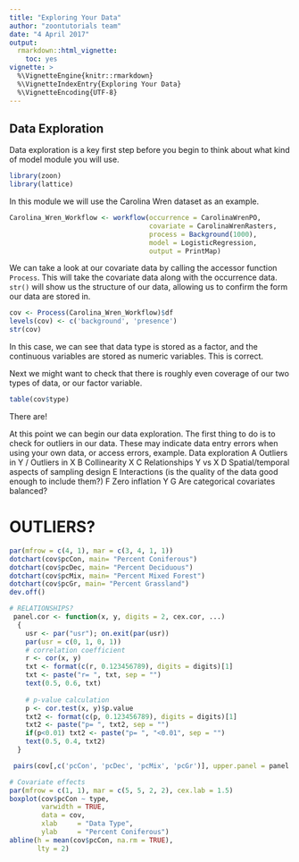 ```yaml
---
title: "Exploring Your Data"
author: "zoontutorials team"
date: "4 April 2017"
output:
  rmarkdown::html_vignette:
    toc: yes
vignette: >
  %\VignetteEngine{knitr::rmarkdown}
  %\VignetteIndexEntry{Exploring Your Data}
  %\VignetteEncoding{UTF-8}
---
```


## Data Exploration
Data exploration is a key first step before you begin to think about what kind of model module you will use. 

```r
library(zoon)
library(lattice)
```

In this module we will use the Carolina Wren dataset as an example. 
```r
Carolina_Wren_Workflow <- workflow(occurrence = CarolinaWrenPO,
                                   covariate = CarolinaWrenRasters,
                                   process = Background(1000),
                                   model = LogisticRegression,
                                   output = PrintMap)
```

We can take a look at our covariate data by calling the accessor function `Process`. This will take the covariate data along with the occurrence data. `str()` will show us the structure of our data, allowing us to confirm the form our data are stored in. 
```r
cov <- Process(Carolina_Wren_Workflow)$df
levels(cov) <- c('background', 'presence')
str(cov)
```
In this case, we can see that data type is stored as a factor, and the continuous variables are stored as numeric variables. This is correct. 

Next we might want to check that there is roughly even coverage of our two types of data, or our factor variable. 
```r
table(cov$type)
```
There are!

At this point we can begin our data exploration. The first thing to do is to check for outliers in our data. These may indicate data entry errors when using your own data, or access errors,  example. 
Data exploration
A Outliers in Y / Outliers in X
B Collinearity X
C Relationships Y vs X
D Spatial/temporal aspects of sampling design 
E Interactions (is the quality of the data good enough to
                 include them?)
F Zero inflation Y
G Are categorical covariates balanced?

# OUTLIERS?
```r
par(mfrow = c(4, 1), mar = c(3, 4, 1, 1))
dotchart(cov$pcCon, main= "Percent Coniferous")
dotchart(cov$pcDec, main= "Percent Deciduous")
dotchart(cov$pcMix, main= "Percent Mixed Forest")
dotchart(cov$pcGr, main= "Percent Grassland")
dev.off()
```

```r
# RELATIONSHIPS?
 panel.cor <- function(x, y, digits = 2, cex.cor, ...)
  {
    usr <- par("usr"); on.exit(par(usr))
    par(usr = c(0, 1, 0, 1))
    # correlation coefficient
    r <- cor(x, y)
    txt <- format(c(r, 0.123456789), digits = digits)[1]
    txt <- paste("r= ", txt, sep = "")
    text(0.5, 0.6, txt)
    
    # p-value calculation
    p <- cor.test(x, y)$p.value
    txt2 <- format(c(p, 0.123456789), digits = digits)[1]
    txt2 <- paste("p= ", txt2, sep = "")
    if(p<0.01) txt2 <- paste("p= ", "<0.01", sep = "")
    text(0.5, 0.4, txt2)
  }

 pairs(cov[,c('pcCon', 'pcDec', 'pcMix', 'pcGr')], upper.panel = panel.cor)
```

```r
# Covariate effects
par(mfrow = c(1, 1), mar = c(5, 5, 2, 2), cex.lab = 1.5)
boxplot(cov$pcCon ~ type,
        varwidth = TRUE,
        data = cov,
        xlab     = "Data Type",
        ylab     = "Percent Coniferous")
abline(h = mean(cov$pcCon, na.rm = TRUE),
       lty = 2)
```


